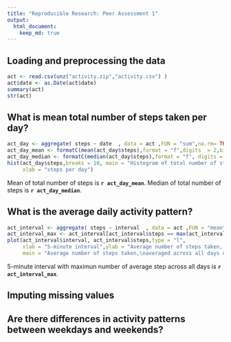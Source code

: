 ---
title: "Reproducible Research: Peer Assessment 1"
output: 
  html_document:
    keep_md: true
---


## Loading and preprocessing the data
```{r load_data, echo=TRUE}
act <- read.csv(unz("activity.zip","activity.csv") )
act$date <- as.Date(act$date)
summary(act)
str(act)
```


## What is mean total number of steps taken per day?
```{r steps_per_day, echo=TRUE}
act_day <- aggregate( steps ~ date  , data = act ,FUN = "sum",na.rm= TRUE)
act_day_mean <- formatC(mean(act_day$steps),format = "f",digits  = 2,big.mark = ",")
act_day_median <- formatC(median(act_day$steps),format = "f", digits = 2, big.mark = ",")
hist(act_day$steps,breaks = 10, main = "Histogram of total number of steps taken per day", 
     xlab = "steps per day")
```

Mean of total number of steps is **`r act_day_mean`**.
Median of total number of steps is **`r act_day_median`**. 

## What is the average daily activity pattern?
```{r steps_interval, echo=TRUE}
act_interval <- aggregate( steps ~ interval  , data = act ,FUN = "mean")
act_interval_max <- act_interval[act_interval$steps == max(act_interval$steps),]$interval
plot(act_interval$interval, act_interval$steps,type = "l",
     xlab = "5-minute interval",ylab = "Average number of steps taken, averaged across all days", 
     main = "Average number of steps taken,\naveraged across all days of 5-minute interval")
```
5-minute interval with maximun number of average step across all days is  **`r act_interval_max`**.

## Imputing missing values



## Are there differences in activity patterns between weekdays and weekends?
